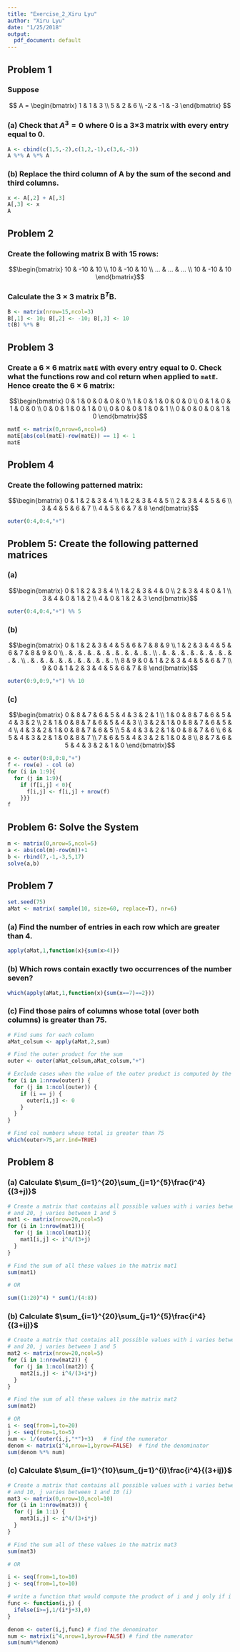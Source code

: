 ```yaml
---
title: "Exercise_2_Xiru Lyu"
author: "Xiru Lyu"
date: "1/25/2018"
output:
  pdf_document: default
---
```


## Problem 1

### Suppose 
$$ A = \begin{bmatrix}
1 & 1 & 3 \\ 
5 & 2 & 6 \\ 
-2 & -1  & -3 
\end{bmatrix} $$

### (a) Check that $A^{3}= 0$ where 0 is a 3×3 matrix with every entry equal to 0.
```r
A <- cbind(c(1,5,-2),c(1,2,-1),c(3,6,-3))
A %*% A %*% A
```

### (b) Replace the third column of A by the sum of the second and third columns.
```r
x <- A[,2] + A[,3]
A[,3] <- x
A
```

## Problem 2

### Create the following matrix B with 15 rows: 
$$\begin{bmatrix}
10 & -10 & 10 \\ 
10 & -10 & 10 \\
... & ... & ... \\
10 & -10  & 10 
\end{bmatrix}$$

### Calculate the 3 × 3 matrix **B**$^{T}$**B**.

```r
B <- matrix(nrow=15,ncol=3)
B[,1] <- 10; B[,2] <- -10; B[,3] <- 10
t(B) %*% B
```

## Problem 3

### Create a 6 × 6 matrix $\texttt{matE}$ with every entry equal to 0. Check what the functions row and col return when applied to $\texttt{matE}$. Hence create the 6 × 6 matrix:
$$\begin{bmatrix}
0 & 1 & 0 & 0 & 0 & 0 \\ 
1 & 0 & 1 & 0 & 0 & 0 \\
0 & 1 & 0 & 1 & 0 & 0 \\
0 & 0 & 1 & 0 & 1 & 0 \\
0 & 0 & 0 & 1 & 0 & 1 \\
0 & 0 & 0 & 0 & 1 & 0 
\end{bmatrix}$$

```r
matE <- matrix(0,nrow=6,ncol=6)
matE[abs(col(matE)-row(matE)) == 1] <- 1
matE
```


## Problem 4

### Create the following patterned matrix:
$$\begin{bmatrix}
0 & 1 & 2 & 3 & 4 \\ 
1 & 2 & 3 & 4 & 5 \\
2 & 3 & 4 & 5 & 6 \\
3 & 4 & 5 & 6 & 7 \\
4 & 5 & 6 & 7 & 8
\end{bmatrix}$$

```r
outer(0:4,0:4,"+")
```


## Problem 5: Create the following patterned matrices

### (a) 
$$\begin{bmatrix}
0 & 1 & 2 & 3 & 4 \\ 
1 & 2 & 3 & 4 & 0 \\
2 & 3 & 4 & 0 & 1 \\
3 & 4 & 0 & 1 & 2 \\
4 & 0 & 1 & 2 & 3
\end{bmatrix}$$
```r
outer(0:4,0:4,"+") %% 5
```

### (b)
$$\begin{bmatrix}
0 & 1 & 2 & 3 & 4 & 5 & 6 & 7 & 8 & 9 \\ 
1 & 2 & 3 & 4 & 5 & 6 & 7 & 8 & 9 & 0 \\ 
. & . & . & . & . & . & . & . & . & . \\ 
. & . & . & . & . & . & . & . & . & . \\ 
. & . & . & . & . & . & . & . & . & . \\ 
8 & 9 & 0 & 1 & 2 & 3 & 4 & 5 & 6 & 7  \\ 
9 & 0 & 1 & 2 & 3 & 4 & 5 & 6 & 7 & 8  
\end{bmatrix}$$

```r
outer(0:9,0:9,"+") %% 10
```

### (c)
$$\begin{bmatrix}
0 & 8 & 7 & 6 & 5 & 4 & 3 & 2 & 1 \\ 
1 & 0 & 8 & 7 & 6 & 5 & 4 & 3 & 2 \\ 
2 & 1 & 0 & 8 & 7 & 6 & 5 & 4 & 3 \\ 
3 & 2 & 1 & 0 & 8 & 7 & 6 & 5 & 4 \\ 
4 & 3 & 2 & 1 & 0 & 8 & 7 & 6 & 5 \\ 
5 & 4 & 3 & 2 & 1 & 0 & 8 & 7 & 6 \\
6 & 5 & 4 & 3 & 2 & 1 & 0 & 8 & 7 \\
7 & 6 & 5 & 4 & 3 & 2 & 1 & 0 & 8 \\
8 & 7 & 6 & 5 & 4 & 3 & 2 & 1 & 0 
\end{bmatrix}$$

```r
e <- outer(0:8,0:8,"+")
f <- row(e) - col (e)
for (i in 1:9){
  for (j in 1:9){
    if (f[i,j] < 0){
      f[i,j] <- f[i,j] + nrow(f)
    }}}
f
```


## Problem 6: Solve the System
```r
m <- matrix(0,nrow=5,ncol=5)
a <- abs(col(m)-row(m))+1
b <- rbind(7,-1,-3,5,17)
solve(a,b)
```

## Problem 7

```r
set.seed(75)
aMat <- matrix( sample(10, size=60, replace=T), nr=6)
```

### (a) Find the number of entries in each row which are greater than 4.
```r
apply(aMat,1,function(x){sum(x>4)})
```

### (b) Which rows contain exactly two occurrences of the number seven?
```r
which(apply(aMat,1,function(x){sum(x==7)==2}))
```

### (c) Find those pairs of columns whose total (over both columns) is greater than 75.
```r
# Find sums for each column
aMat_colsum <- apply(aMat,2,sum)

# Find the outer product for the sum
outer <- outer(aMat_colsum,aMat_colsum,"+")

# Exclude cases when the value of the outer product is computed by the sum of the same column 
for (i in 1:nrow(outer)) {
  for (j in 1:ncol(outer)) {
    if (i == j) {
      outer[i,j] <- 0
    }
  }
}

# Find col numbers whose total is greater than 75
which(outer>75,arr.ind=TRUE)
```


## Problem 8

### (a) Calculate $\sum_{i=1}^{20}\sum_{j=1}^{5}\frac{i^4}{(3+j)}$
```r
# Create a matrix that contains all possible values with i varies between 1 
# and 20, j varies between 1 and 5
mat1 <- matrix(nrow=20,ncol=5)
for (i in 1:nrow(mat1)){
  for (j in 1:ncol(mat1)){
    mat1[i,j] <- i^4/(3+j)
  }
}

# Find the sum of all these values in the matrix mat1
sum(mat1)

# OR

sum((1:20)^4) * sum(1/(4:8))
```

### (b) Calculate $\sum_{i=1}^{20}\sum_{j=1}^{5}\frac{i^4}{(3+ij)}$
```r
# Create a matrix that contains all possible values with i varies between 1 
# and 20, j varies between 1 and 5
mat2 <- matrix(nrow=20,ncol=5)
for (i in 1:nrow(mat2)) {
  for (j in 1:ncol(mat2)) {
    mat2[i,j] <- i^4/(3+i*j)
  }
}

# Find the sum of all these values in the matrix mat2
sum(mat2)

# OR
i <- seq(from=1,to=20)
j <- seq(from=1,to=5)
num <- 1/(outer(i,j,"*")+3)   # find the numerator
denom <- matrix(i^4,nrow=1,byrow=FALSE)  # find the denominator
sum(denom %*% num)
```

### (c) Calculate $\sum_{i=1}^{10}\sum_{j=1}^{i}\frac{i^4}{(3+ij)}$
```r
# Create a matrix that contains all possible values with i varies between 1 
# and 10, j varies between 1 and 10 (i)
mat3 <- matrix(0,nrow=10,ncol=10)
for (i in 1:nrow(mat3)) {
  for (j in 1:i) {
    mat3[i,j] <- i^4/(3+i*j)
  }
}

# Find the sum all of these values in the matrix mat3
sum(mat3)

# OR

i <- seq(from=1,to=10)
j <- seq(from=1,to=10)

# write a function that would compute the product of i and j only if i >= j
func <- function(i,j) {
  ifelse(i>=j,1/(i*j+3),0)
}  

denom <- outer(i,j,func) # find the denominator
num <- matrix(i^4,nrow=1,byrow=FALSE) # find the numerator
sum(num%*%denom)
```

